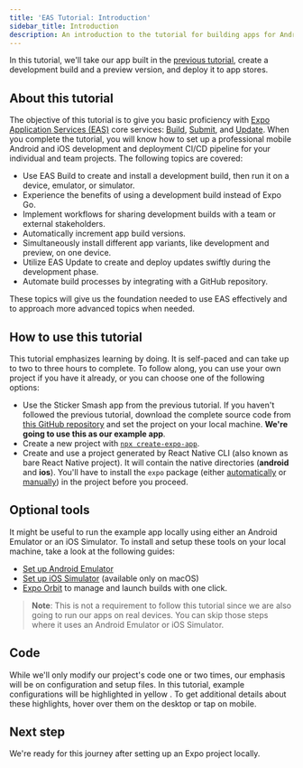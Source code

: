 ```yaml
---
title: 'EAS Tutorial: Introduction'
sidebar_title: Introduction
description: An introduction to the tutorial for building apps for Android and iOS using Expo Application Services (EAS) that covers the Build, Update, and Submit workflows.
---
```



In this tutorial, we'll take our app built in the [previous tutorial](/tutorial/introduction/), create a development build and a preview version, and deploy it to app stores.

## About this tutorial

The objective of this tutorial is to give you basic proficiency with [Expo Application Services (EAS)](https://expo.dev/eas) core services: [Build](/build/introduction/), [Submit](/submit/introduction/), and [Update](/eas-update/introduction/). When you complete the tutorial, you will know how to set up a professional mobile Android and iOS development and deployment CI/CD pipeline for your individual and team projects. The following topics are covered:

- Use EAS Build to create and install a development build, then run it on a device, emulator, or simulator.
- Experience the benefits of using a development build instead of Expo Go.
- Implement workflows for sharing development builds with a team or external stakeholders.
- Automatically increment app build versions.
- Simultaneously install different app variants, like development and preview, on one device.
- Utilize EAS Update to create and deploy updates swiftly during the development phase.
- Automate build processes by integrating with a GitHub repository.

These topics will give us the foundation needed to use EAS effectively and to approach more advanced topics when needed.

## How to use this tutorial

This tutorial emphasizes learning by doing. It is self-paced and can take up to two to three hours to complete. To follow along, you can use your own project if you have it already, or you can choose one of the following options:

- Use the Sticker Smash app from the previous tutorial. If you haven't followed the previous tutorial, download the complete source code from [this GitHub repository](https://github.com/amandeepmittal/sticker-smash-expo-tutorial-app) and set the project on your local machine. **We're going to use this as our example app**.
- Create a new project with [`npx create-expo-app`](/get-started/create-a-project/).
- Create and use a project generated by React Native CLI (also known as bare React Native project). It will contain the native directories (**android** and **ios**). You'll have to install the `expo` package (either [automatically](/bare/installing-expo-modules/) or [manually](/bare/installing-expo-modules/#manual-installation)) in the project before you proceed.

## Optional tools

It might be useful to run the example app locally using either an Android Emulator or an iOS Simulator. To install and setup these tools on your local machine, take a look at the following guides:

- [Set up Android Emulator](/workflow/android-studio-emulator/)
- [Set up iOS Simulator](/workflow/ios-simulator/) (available only on macOS)
- [Expo Orbit](https://expo.dev/orbit) to manage and launch builds with one click.

> **Note**: This is not a requirement to follow this tutorial since we are also going to run our apps on real devices. You can skip those steps where it uses an Android Emulator or iOS Simulator.

## Code

While we'll only modify our project's code one or two times, our emphasis will be on configuration and setup files. In this tutorial, example configurations will be <Highlight>highlighted in yellow </Highlight>. To get additional details about these highlights, hover over them on the desktop or tap on mobile.

## Next step

We're ready for this journey after setting up an Expo project locally.

<BoxLink
  title="Configure a development in cloud"
  Icon={BookOpen02Icon}
  description="If you're already familiar with Expo, feel free to jump ahead to specific chapters. However, if you'd like to start from scratch, continue to the next chapter in which we will learn how to create your first app with Expo."
  href="/tutorial/eas/configure-development-build/"
/>
